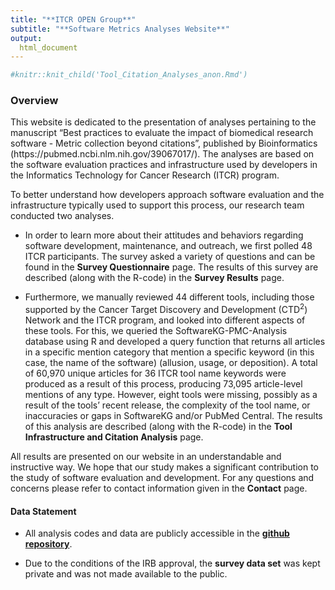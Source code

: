```yaml
---
title: "**ITCR OPEN Group**"
subtitle: "**Software Metrics Analyses Website**"
output:
  html_document
---
```


```r
#knitr::knit_child('Tool_Citation_Analyses_anon.Rmd')
```


### **Overview**

This website is dedicated to the presentation of analyses pertaining to the manuscript "Best practices to evaluate the impact of biomedical research software - Metric collection beyond citations", published by Bioinformatics (https://pubmed.ncbi.nlm.nih.gov/39067017/). The analyses are based on the software evaluation practices and infrastructure used by developers in the Informatics Technology for Cancer Research (ITCR) program.

To better understand how developers approach software evaluation and the infrastructure typically used to support this process, our research team conducted two analyses. 

  - In order to learn more about their attitudes and behaviors regarding software development, maintenance, and outreach, we first polled 48 ITCR participants. The survey asked a variety of questions and can be found in the **Survey Questionnaire** page. The results of this survey are described (along with the R-code) in the **Survey Results** page.

  - Furthermore, we manually reviewed 44 different tools, including those supported by the Cancer Target Discovery and Development (CTD$^2$) Network and the ITCR program, and looked into different aspects of these tools. For this, we queried the SoftwareKG-PMC-Analysis database using R and developed a query function that returns all articles in a specific mention category that mention a specific keyword (in this case, the name of the software) (allusion, usage, or deposition). A total of 60,970 unique articles for 36 ITCR tool name keywords were produced as a result of this process, producing 73,095 article-level mentions of any type. However, eight tools were missing, possibly as a result of the tools' recent release, the complexity of the tool name, or inaccuracies or gaps in SoftwareKG and/or PubMed Central. The results of this analysis are described (along with the R-code) in the **Tool Infrastructure and Citation Analysis** page.
  
  
All results are presented on our website in an understandable and instructive way. We hope that our study makes a significant contribution to the study of software evaluation and development. For any questions and concerns please refer to contact information given in the **Contact** page.

#### Data Statement

- All analysis codes and data are publicly accessible in the **[github repository](https://github.com/fhdsl/ITCR_Metrics_manuscript_website)**.

- Due to the conditions of the IRB approval, the **survey data set** was kept private and was not made available to the public.



<meta http-equiv='cache-control' content='no-cache'> 
<meta http-equiv='expires' content='0'> 
<meta http-equiv='pragma' content='no-cache'>
